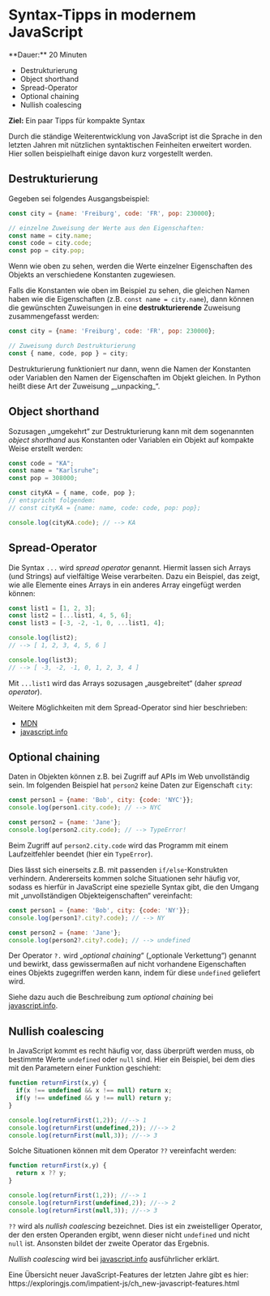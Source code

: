
# Syntax-Tipps in modernem JavaScript

<Callout>  
  **Dauer:** 20 Minuten

  - Destrukturierung
  - Object shorthand
  - Spread-Operator
  - Optional chaining 
  - Nullish coalescing

  **Ziel:** Ein paar Tipps für kompakte Syntax
</Callout>

Durch die ständige Weiterentwicklung von
JavaScript ist die Sprache in den letzten 
Jahren mit nützlichen syntaktischen 
Feinheiten erweitert worden. Hier sollen 
beispielhaft einige davon kurz vorgestellt werden.


## Destrukturierung

Gegeben sei folgendes Ausgangsbeispiel:

```js
const city = {name: 'Freiburg', code: 'FR', pop: 230000};

// einzelne Zuweisung der Werte aus den Eigenschaften:
const name = city.name;
const code = city.code;
const pop = city.pop;
```

Wenn wie oben zu sehen, werden die Werte 
einzelner Eigenschaften des Objekts an 
verschiedene Konstanten zugewiesen.

Falls die Konstanten wie oben im Beispiel 
zu sehen, die gleichen Namen haben wie die
Eigenschaften (z.B. `const name = city.name`),
dann können die gewünschten Zuweisungen in
eine **destrukturierende** Zuweisung 
zusammengefasst werden:

```js
const city = {name: 'Freiburg', code: 'FR', pop: 230000};

// Zuweisung durch Destrukturierung
const { name, code, pop } = city;
```

<Callout type="warning">
Destrukturierung funktioniert nur dann, wenn
die Namen der Konstanten oder Variablen den
Namen der Eigenschaften im Objekt gleichen.
</Callout>

<Callout type="info">
In Python heißt diese Art der Zuweisung „_unpacking_“.
</Callout>

## Object shorthand

Sozusagen „umgekehrt“ zur Destrukturierung
kann mit dem sogenannten _object shorthand_
aus Konstanten oder Variablen ein Objekt
auf kompakte Weise erstellt werden:

```js
const code = "KA";
const name = "Karlsruhe";
const pop = 308000;

const cityKA = { name, code, pop };
// entspricht folgendem:
// const cityKA = {name: name, code: code, pop: pop};

console.log(cityKA.code); // --> KA
```

## Spread-Operator

Die Syntax `...` wird _spread operator_ genannt.
Hiermit lassen sich Arrays (und Strings) auf
vielfältige Weise verarbeiten. Dazu ein Beispiel,
das zeigt, wie alle Elemente eines Arrays in 
ein anderes Array eingefügt werden können:

```js
const list1 = [1, 2, 3];
const list2 = [...list1, 4, 5, 6];
const list3 = [-3, -2, -1, 0, ...list1, 4];

console.log(list2);
// --> [ 1, 2, 3, 4, 5, 6 ]

console.log(list3); 
// --> [ -3, -2, -1, 0, 1, 2, 3, 4 ]
```

Mit `...list1` wird das Arrays sozusagen
„ausgebreitet“ (daher _spread operator_).

Weitere Möglichkeiten mit dem Spread-Operator
sind hier beschrieben:

- [MDN](https://developer.mozilla.org/en-US/docs/Web/JavaScript/Reference/Operators/Spread_syntax)
- [javascript.info](https://javascript.info/rest-parameters-spread)

## Optional chaining 

Daten in Objekten können z.B. bei Zugriff
auf APIs im Web unvollständig sein. Im
folgenden Beispiel hat `person2` keine Daten
zur Eigenschaft `city`:

```js
const person1 = {name: 'Bob', city: {code: 'NYC'}};
console.log(person1.city.code); // --> NYC

const person2 = {name: 'Jane'};
console.log(person2.city.code); // --> TypeError!
```

Beim Zugriff auf `person2.city.code` wird
das Programm mit einem Laufzeitfehler beendet 
(hier ein `TypeError`). 

Dies lässt sich einerseits z.B. mit passenden 
`if/else`-Konstrukten verhindern. Andererseits
kommen solche Situationen sehr häufig vor,
sodass es hierfür in JavaScript eine spezielle
Syntax gibt, die den Umgang mit „unvollständigen 
Objekteigenschaften“ vereinfacht:

```js
const person1 = {name: 'Bob', city: {code: 'NY'}};
console.log(person1?.city?.code); // --> NY

const person2 = {name: 'Jane'};
console.log(person2?.city?.code); // --> undefined
```

Der Operator `?.` wird „_optional chaining_“
(„optionale Verkettung“) genannt und bewirkt,
dass gewissermaßen auf nicht vorhandene 
Eigenschaften eines Objekts zugegriffen werden
kann, indem für diese `undefined` geliefert wird.

Siehe dazu auch die Beschreibung zum
_optional chaining_ bei 
[javascript.info](https://javascript.info/optional-chaining).

## Nullish coalescing

In JavaScript kommt es recht häufig vor,
dass überprüft werden muss, ob bestimmte Werte 
`undefined` oder `null` sind. Hier ein Beispiel,
bei dem dies mit den Parametern einer Funktion 
geschieht:

```js
function returnFirst(x,y) {
  if(x !== undefined && x !== null) return x;
  if(y !== undefined && y !== null) return y;
}

console.log(returnFirst(1,2)); //--> 1
console.log(returnFirst(undefined,2)); //--> 2
console.log(returnFirst(null,3)); //--> 3
```

Solche Situationen können mit dem Operator
`??` vereinfacht werden:

```js
function returnFirst(x,y) {
  return x ?? y;
}

console.log(returnFirst(1,2)); //--> 1
console.log(returnFirst(undefined,2)); //--> 2
console.log(returnFirst(null,3)); //--> 3
```

`??` wird als _nullish coalescing_ bezeichnet.
Dies ist ein zweistelliger Operator, der den
ersten Operanden ergibt, wenn dieser nicht
`undefined` und nicht `null` ist. Ansonsten
bildet der zweite Operator das Ergebnis.

_Nullish coalescing_ wird bei
[javascript.info](https://javascript.info/nullish-coalescing-operator) ausführlicher
erklärt.

<Callout type="info">
Eine Übersicht neuer JavaScript-Features
der letzten Jahre gibt es hier: 
https://exploringjs.com/impatient-js/ch_new-javascript-features.html
</Callout>
